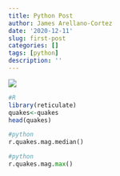 ```yaml
---
title: Python Post
author: James Arellano-Cortez
date: '2020-12-11'
slug: first-post
categories: []
tags: [python]
description: ''
---
```


![](/post/2020-12-11-first-post_files/Screenshot (37).png)

```R
#R
library(reticulate)
quakes<-quakes
head(quakes)
```


```python
#python
r.quakes.mag.median()
```

```python
#python
r.quakes.mag.max()
```


